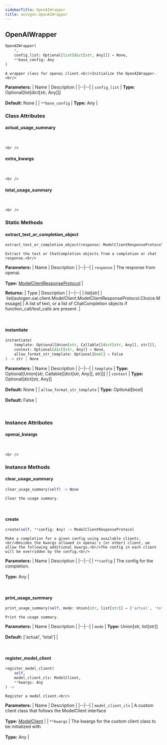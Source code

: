 ```yaml
---
sidebarTitle: OpenAIWrapper
title: autogen.OpenAIWrapper
---
```

<h2 id="autogen.OpenAIWrapper" class="doc doc-heading">
    <code class="doc-symbol doc-symbol-heading doc-symbol-class"></code>
    <span class="doc doc-object-name doc-class-name">OpenAIWrapper</span>
</h2>

```python
OpenAIWrapper(
    *,
    config_list: Optional[list[dict[str, Any]]] = None,
    **base_config: Any
)
```

    A wrapper class for openai client.<br/>Initialize the OpenAIWrapper.<br/>

<b>Parameters:</b>
| Name | Description |
|--|--|
| `config_list` | **Type:** Optional[list[dict[str, Any]]]<br/><br/>**Default:** None |
| `**base_config` | **Type:** Any |

### Class Attributes

<code class="doc-symbol doc-symbol-heading doc-symbol-attribute"></code>
#### actual_usage_summary
<br />

    <br />

<code class="doc-symbol doc-symbol-heading doc-symbol-attribute"></code>
#### extra_kwargs
<br />

    <br />

<code class="doc-symbol doc-symbol-heading doc-symbol-attribute"></code>
#### total_usage_summary
<br />

    <br />

### Static Methods

<code class="doc-symbol doc-symbol-heading doc-symbol-method"></code>
#### extract_text_or_completion_object

```python
extract_text_or_completion_object(response: ModelClientResponseProtocol) -> list[str] | list[Message]
```

    Extract the text or ChatCompletion objects from a completion or chat response.<br/>

<b>Parameters:</b>
| Name | Description |
|--|--|
| `response` | The response from openai.<br/><br/>**Type:** [ModelClientResponseProtocol](/docs/api-reference/autogen/ModelClient/ModelClientResponseProtocol) |

<b>Returns:</b>
| Type | Description |
|--|--|
| list[str] \| list[autogen.oai.client.ModelClient.ModelClientResponseProtocol.Choice.Message] | A list of text, or a list of ChatCompletion objects if function_call/tool_calls are present. |

<br />

<code class="doc-symbol doc-symbol-heading doc-symbol-method"></code>
#### instantiate

```python
instantiate(
    template: Optional[Union[str, Callable[[dict[str, Any]], str]]],
    context: Optional[dict[str, Any]] = None,
    allow_format_str_template: Optional[bool] = False
) -> str | None
```

    

<b>Parameters:</b>
| Name | Description |
|--|--|
| `template` | **Type:** Optional[Union[str, Callable[[dict[str, Any]], str]]] |
| `context` | **Type:** Optional[dict[str, Any]]<br/><br/>**Default:** None |
| `allow_format_str_template` | **Type:** Optional[bool]<br/><br/>**Default:** False |

<br />

### Instance Attributes

<code class="doc-symbol doc-symbol-heading doc-symbol-attribute"></code>
#### openai_kwargs
<br />

    <br />

### Instance Methods

<code class="doc-symbol doc-symbol-heading doc-symbol-method"></code>
#### clear_usage_summary

```python
clear_usage_summary(self) -> None
```

    Clear the usage summary.

<br />

<code class="doc-symbol doc-symbol-heading doc-symbol-method"></code>
#### create

```python
create(self, **config: Any) -> ModelClientResponseProtocol
```

    Make a completion for a given config using available clients.<br/>Besides the kwargs allowed in openai's [or other] client, we allow the following additional kwargs.<br/>The config in each client will be overridden by the config.<br/>

<b>Parameters:</b>
| Name | Description |
|--|--|
| `**config` | The config for the completion.<br/><br/>**Type:** Any |

<br />

<code class="doc-symbol doc-symbol-heading doc-symbol-method"></code>
#### print_usage_summary

```python
print_usage_summary(self, mode: Union[str, list[str]] = ['actual', 'total']) -> None
```

    Print the usage summary.

<b>Parameters:</b>
| Name | Description |
|--|--|
| `mode` | **Type:** Union[str, list[str]]<br/><br/>**Default:** ['actual', 'total'] |

<br />

<code class="doc-symbol doc-symbol-heading doc-symbol-method"></code>
#### register_model_client

```python
register_model_client(
    self,
    model_client_cls: ModelClient,
    **kwargs: Any
) -> 
```

    Register a model client.<br/>

<b>Parameters:</b>
| Name | Description |
|--|--|
| `model_client_cls` | A custom client class that follows the ModelClient interface<br/><br/>**Type:** [ModelClient](/docs/api-reference/autogen/ModelClient) |
| `**kwargs` | The kwargs for the custom client class to be initialized with<br/><br/>**Type:** Any |

<br />